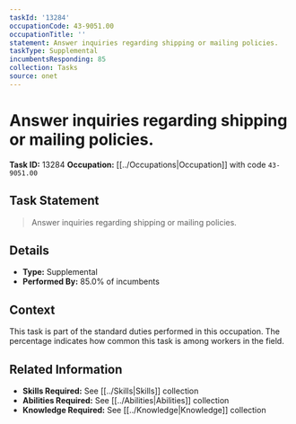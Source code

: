 ```yaml
---
taskId: '13284'
occupationCode: 43-9051.00
occupationTitle: ''
statement: Answer inquiries regarding shipping or mailing policies.
taskType: Supplemental
incumbentsResponding: 85
collection: Tasks
source: onet
---
```

# Answer inquiries regarding shipping or mailing policies.

**Task ID:** 13284
**Occupation:** [[../Occupations|Occupation]] with code `43-9051.00`

## Task Statement

> Answer inquiries regarding shipping or mailing policies.

## Details

- **Type:** Supplemental
- **Performed By:** 85.0% of incumbents

## Context

This task is part of the standard duties performed in this occupation. The percentage indicates how common this task is among workers in the field.

## Related Information

- **Skills Required:** See [[../Skills|Skills]] collection
- **Abilities Required:** See [[../Abilities|Abilities]] collection
- **Knowledge Required:** See [[../Knowledge|Knowledge]] collection
